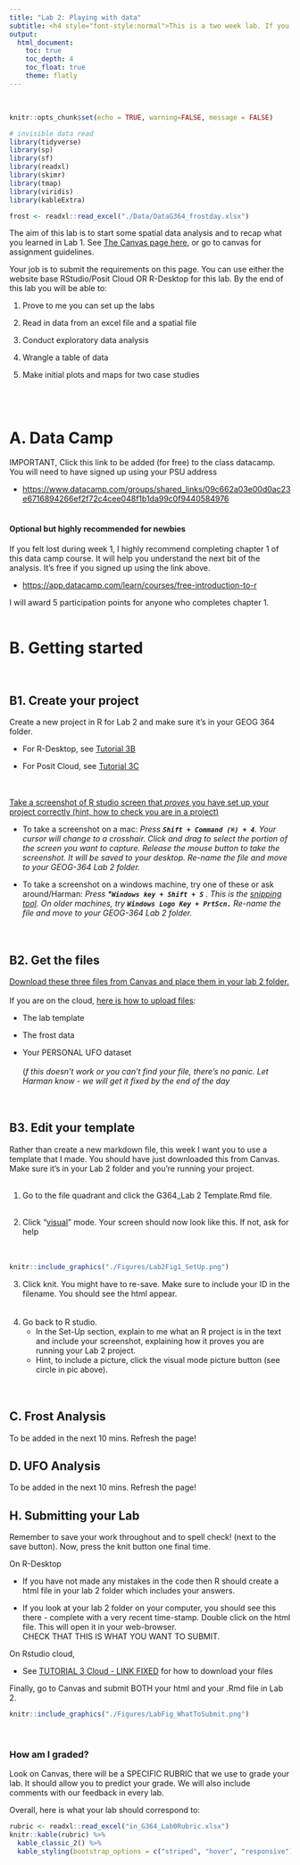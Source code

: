 ```yaml
---
title: "Lab 2: Playing with data"
subtitle: <h4 style="font-style:normal">This is a two week lab. If you are new to R, I suggest doing the data-camp, set-up and frost analysis this week, then next week starting the UFO analysis.</h4>
output: 
  html_document:
    toc: true
    toc_depth: 4
    toc_float: true
    theme: flatly
---
```


```{=html}
<style>
p.comment {
background-color: #DBDBDB;
padding: 10px;
border: 1px solid black;
margin-left: 0px;
border-radius: 5px;
font-style: normal;
}

h1.title {
  font-weight: bold;
  font-family: Arial;  
}

h2.title {
  font-family: Arial;  
}

</style>
```
```{=html}
<style type="text/css">
#TOC {
  font-size: 12px;
  font-family: Arial;
}
</style>
```
\

```r
knitr::opts_chunk$set(echo = TRUE, warning=FALSE, message = FALSE)
```

```r
# invisible data read
library(tidyverse)
library(sp)
library(sf)
library(readxl)
library(skimr)
library(tmap)
library(viridis)
library(kableExtra)

frost <- readxl::read_excel("./Data/DataG364_frostday.xlsx")
```

The aim of this lab is to start some spatial data analysis and to recap
what you learned in Lab 1. See [The Canvas page
here](https://psu.instructure.com/courses/2260204/assignments/15480985),
or go to canvas for assignment guidelines.

Your job is to submit the requirements on this page. You can use either
the website base RStudio/Posit Cloud OR R-Desktop for this lab. By the
end of this lab you will be able to:

1.  Prove to me you can set up the labs

2.  Read in data from an excel file and a spatial file

3.  Conduct exploratory data analysis

4.  Wrangle a table of data

5.  Make initial plots and maps for two case studies

<br><br>

# A. Data Camp

IMPORTANT, Click this link to be added (for free) to the class datacamp.
You will need to have signed up using your PSU address

-   <https://www.datacamp.com/groups/shared_links/09c662a03e00d0ac23e6716894266ef2f72c4cee048f1b1da99c0f9440584976>
    <br><br>

#### Optional but highly recommended for newbies

If you felt lost during week 1, I highly recommend completing chapter 1
of this data camp course. It will help you understand the next bit of
the analysis. It's free if you signed up using the link above.

-   <https://app.datacamp.com/learn/courses/free-introduction-to-r>

I will award 5 participation points for anyone who completes chapter 1.
<br><br>

# B. Getting started

<br>

## B1. Create your project

Create a new project in R for Lab 2 and make sure it's in your GEOG 364
folder.

-   For R-Desktop, see [Tutorial
    3B](https://psu-spatial.github.io/Geog364-2023/in_Tutorial03LabSetUp.html#Projects_using_Desktop)

-   For Posit Cloud, see [Tutorial
    3C](https://psu-spatial.github.io/Geog364-2023/in_Tutorial03LabSetUp.html#Projects_using_Rstudioposit_Cloud)
    <br><br><br>

[Take a screenshot of R studio screen that *proves* you have set up your
project correctly (hint, [how to check you are in a
project](https://psu-spatial.github.io/Geog364-2023/in_Tutorial03LabSetUp.html#How_to_check_you_are_in_a_project))]{.underline}

-   To take a screenshot on a mac: *Press **`Shift + Command (⌘) + 4`**.
    Your cursor will change to a crosshair. Click and drag to select the
    portion of the screen you want to capture. Release the mouse button
    to take the screenshot. It will be saved to your desktop. Re-name
    the file and move to your GEOG-364 Lab 2 folder.* <br>

-   To take a screenshot on a windows machine, try one of these or ask
    around/Harman: *Press \***`Windows key + Shift + S`** . This is the
    [snipping
    tool](https://support.microsoft.com/en-us/windows/use-snipping-tool-to-capture-screenshots-00246869-1843-655f-f220-97299b865f6b).*
    *On older machines, try **`Windows Logo Key + PrtScn.`*** *Re-name
    the file and move to your GEOG-364 Lab 2 folder.* <br><br><br>

## B2. Get the files

[Download these three files from
[Canvas](https://psu.instructure.com/courses/2260204/assignments/15480985)
and place them in your lab 2 folder.]{.underline} <br>\
If you are on the cloud, [here is how to upload
files](https://psu-spatial.github.io/Geog364-2023/in_Tutorial03LabSetUp.html#Uploading_files):

-   The lab template

-   The frost data

-   Your PERSONAL UFO dataset <br>\
    (*f this doesn't work or you can't find your file, there's no panic.
    Let Harman know - we will get it fixed by the end of the day*
    <br><br><br>

## B3. Edit your template

Rather than create a new markdown file, this week I want you to use a
template that I made. You should have just downloaded this from Canvas.
Make sure it's in your Lab 2 folder and you're running your project.
<br><br>

1.  Go to the file quadrant and click the G364_Lab 2 Template.Rmd
    file.<br><br>

2.  Click
    "[visual](https://psu-spatial.github.io/Geog364-2023/in_Tutorial03LabSetUp.html#Visual_mode)"
    mode. Your screen should now look like this. If not, ask for
    help<br><br>\

```r
knitr::include_graphics("./Figures/Lab2Fig1_SetUp.png")
```

3.  Click knit. You might have to re-save. Make sure to include your ID
    in the filename. You should see the html appear. <br><br>\
4.  Go back to R studio.
    -   In the Set-Up section, explain to me what an R project is in the
        text and include your screenshot, explaining how it proves you
        are running your Lab 2 project.
    -   Hint, to include a picture, click the visual mode picture button
        (see circle in pic above).<br><br><br>

## C. Frost Analysis

To be added in the next 10 mins. Refresh the page!

## D. UFO Analysis

To be added in the next 10 mins. Refresh the page!

## H. Submitting your Lab

Remember to save your work throughout and to spell check! (next to the
save button). Now, press the knit button one final time.

On R-Desktop

-   If you have not made any mistakes in the code then R should create a
    html file in your lab 2 folder which includes your answers.

-   If you look at your lab 2 folder on your computer, you should see
    this there - complete with a very recent time-stamp. Double click on
    the html file. This will open it in your web-browser.\
    CHECK THAT THIS IS WHAT YOU WANT TO SUBMIT.<br>

On Rstudio cloud,

-   See [TUTORIAL 3 Cloud - LINK
    FIXED](https://psu-spatial.github.io/Geog364-2023/in_Tutorial03LabSetUp.html#Projects_using_Rstudioposit_Cloud)
    for how to download your files <br>

Finally, go to Canvas and submit BOTH your html and your .Rmd file in
Lab 2.

```r
knitr::include_graphics("./Figures/LabFig_WhatToSubmit.png")
```

<br>

### How am I graded?

Look on Canvas, there will be a SPECIFIC RUBRIC that we use to grade
your lab. It should allow you to predict your grade. We will also
include comments with our feedback in every lab.

Overall, here is what your lab should correspond to:

```r
rubric <- readxl::read_excel("in_G364_Lab0Rubric.xlsx")
knitr::kable(rubric) %>%   
  kable_classic_2() %>%
  kable_styling(bootstrap_options = c("striped", "hover", "responsive"))


```

